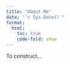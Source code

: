```yaml
---
title: "About Me"
date: "`r Sys.Date()`"
format: 
  html: 
    toc: true
    code-fold: show
---
```


To construct...
